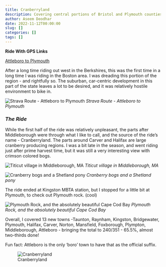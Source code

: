 ```yaml
---
title: Cranberryland
description: Covering central portions of Bristol and Plymouth counties
author: Aseem Deodhar
date: 2022-11-12T00:00:00
slug: []
categories: []
tags: []
---
```


**Ride With GPS Links**

[Attleboro to Plymouth](https://ridewithgps.com/routes/41400158)

After a long time riding out west in the Berkshires, this was the first time in a long time I was riding in the Boston area. I was dreading this portion of the region - and rightfully so. The suburban, car-centric development in this part of the state leaves a lot to be desired, and it was relatively hostile environment to bike in.

![Strava Route - Attleboro to Plymouth](strava_day1.jpg)
*Strava Route - Attleboro to Plymouth*

### *The Ride*

While the first half of the ride was relatively unpleasant, the parts after Middleborough were through what I like to call, and the source of the ride's name - Cranberryland. The parts around Carver and Halifax are large cranberry producing regions. I was a bit late in the season, and went riding just after prime harvest time, but it was still a very interesting view with crimson colored bogs.

![Titicut village in Middleborough, MA](middleboro_town.jpg)
*Titicut village in Middleborough, MA*

![Cranberry bogs and a Shetland pony](cranberrys.jpg)
*Cranberry bogs and a Shetland pony*

The ride ended at Kingston MBTA station, but I stopped for a little bit at Plymouth, to check out Plymouth rock. (cool)

![Plymouth Rock, and the absolutely beautiful Cape Cod Bay](plymouth.jpg)
*Plymouth Rock, and the absolutely beautiful Cape Cod Bay*


Overall, I covered 13 new towns -Taunton, Raynham, Kingston, Bridgewater, Plymouth, Halifax, Carver, Norton, Mansfield, Foxborough, Plympton, Middleborough, Attleboro - bringing the total to 240/351 - 65.5%, almost two-thirds done!

Fun fact: Attleboro is the only 'boro' town to have that as the official suffix.

![Cranberryland](bike_routes_muni_2022-11-12.jpeg)